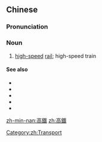 {{also|高铁}}
==Chinese==
{{zh-forms|s=高铁}}

===Pronunciation===
{{zh-pron
|m=gāotiě
|c=gou1 tit3
|h=pfs=kô-thiet
|mn=ko-thih
|w=1kau thiq
|cat=n
}}

===Noun===
{{zh-noun}}

# [[high-speed]] [[rail]]; high-speed train

====See also====
* {{zh-l|地鐵}}
* {{zh-l|動車}}
* {{zh-l|火車}}
* {{zh-l|列車}}
* {{zh-l|鐵路}}

[[Category:zh:Transport]]

[[zh-min-nan:高鐵]]
[[zh:高鐵]]